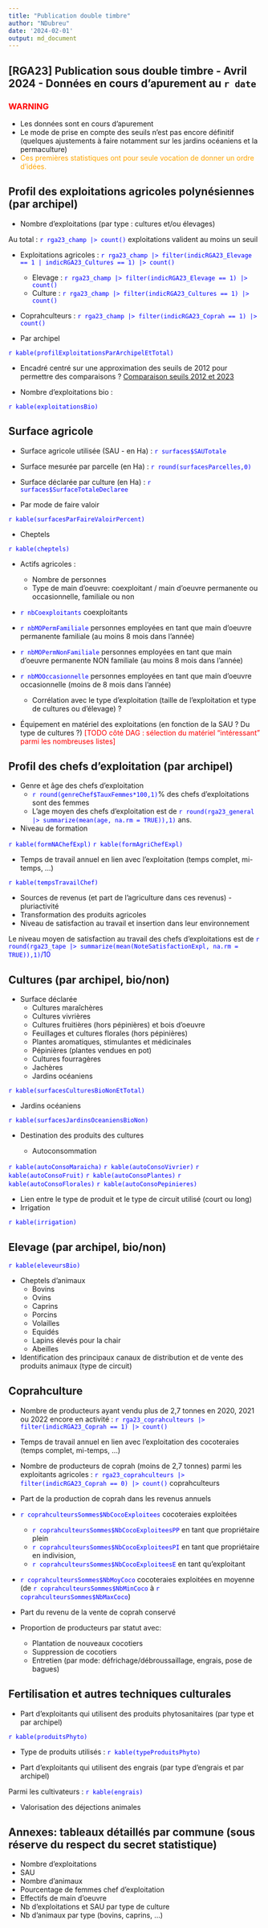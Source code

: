 ---
title: "Publication double timbre"
author: "NDubreu"
date: '2024-02-01'
output: md_document
---

## [RGA23] Publication sous double timbre - Avril 2024 - Données en cours d'apurement au `r date`

### <font color = "red">WARNING</font>

- Les données sont en cours d'apurement
- Le mode de prise en compte des seuils n'est pas encore définitif (quelques ajustements à faire notamment sur les jardins océaniens et la permaculture)
- <font color = "orange">Ces premières statistiques ont pour seule vocation de donner un ordre d'idées.</font>

## Profil des exploitations agricoles polynésiennes (par archipel)

- Nombre d'exploitations (par type : cultures et/ou élevages)

Au total : <font color="blue">`r rga23_champ |> count()`</font> exploitations valident au moins un seuil

- Exploitations agricoles : <font color="blue">`r rga23_champ |> filter(indicRGA23_Elevage == 1 | indicRGA23_Cultures == 1) |> count()`</font>
  - Elevage : <font color="blue">`r rga23_champ |> filter(indicRGA23_Elevage == 1) |> count()`</font>
  - Culture : <font color="blue">`r rga23_champ |> filter(indicRGA23_Cultures == 1) |> count()`</font>
- Coprahculteurs : <font color="blue">`r rga23_champ |> filter(indicRGA23_Coprah == 1) |> count()`</font>

- Par archipel

<font color="blue">`r kable(profilExploitationsParArchipelEtTotal)`</font>

- Encadré centré sur une approximation des seuils de 2012 pour permettre des comparaisons ? [Comparaison seuils 2012 et 2023](https://hackmd.io/@hXnaxghhS0iCd1Ro92vvbA/BkfujWh7a)

- Nombre d'exploitations bio :

<font color="blue">`r kable(exploitationsBio)`</font>

## Surface agricole 

- Surface agricole utilisée (SAU - en Ha) : <font color="blue">`r surfaces$SAUTotale`</font>
- Surface mesurée par parcelle (en Ha) : <font color="blue">`r round(surfacesParcelles,0)`</font>
- Surface déclarée par culture (en Ha) : <font color="blue">`r surfaces$SurfaceTotaleDeclaree`</font>

- Par mode de faire valoir 

<font color="blue">`r kable(surfacesParFaireValoirPercent)`</font>

- Cheptels

<font color="blue">`r kable(cheptels)`</font>
  
- Actifs agricoles :
  - Nombre de personnes
  - Type de main d’oeuvre: coexploitant / main d’oeuvre permanente ou occasionnelle, familiale ou non
  
- <font color="blue">`r nbCoexploitants`</font> coexploitants
- <font color="blue">`r nbMOPermFamiliale`</font> personnes employées en tant que main d'oeuvre permanente familiale (au moins 8 mois dans l'année)
- <font color="blue">`r nbMOPermNonFamiliale`</font> personnes employées en tant que main d'oeuvre permanente NON familiale (au moins 8 mois dans l'année)
- <font color="blue">`r nbMOOccasionnelle`</font> personnes employées en tant que main d'oeuvre occasionnelle (moins de 8 mois dans l'année)

  - Corrélation avec le type d'exploitation (taille de l'exploitation et type de cultures ou d'élevage) ?

- Équipement en matériel des exploitations (en fonction de la SAU ? Du type de cultures ?) <font color = "red">[TODO côté DAG : sélection du matériel “intéressant” parmi les nombreuses listes]</font>

## Profil des chefs d'exploitation (par archipel)

- Genre et âge des chefs d'exploitation
  - <font color="blue">`r round(genreChef$TauxFemmes*100,1)`</font>% des chefs d'exploitations sont des femmes
  - L'age moyen des chefs d'exploitation est de <font color="blue">`r round(rga23_general |> summarize(mean(age, na.rm = TRUE)),1)`</font> ans.

- Niveau de formation

<font color="blue">`r kable(formNAChefExpl)`</font>
<font color="blue">`r kable(formAgriChefExpl)`</font>

- Temps de travail annuel en lien avec l’exploitation (temps complet, mi-temps, …)

<font color="blue">`r kable(tempsTravailChef)`</font>

- Sources de revenus (et part de l’agriculture dans ces revenus) - pluriactivité 
- Transformation des produits agricoles
- Niveau de satisfaction au travail et insertion dans leur environnement

Le niveau moyen de satisfaction au travail des chefs d'exploitations est de <font color="blue">`r round(rga23_tape |> summarize(mean(NoteSatisfactionExpl, na.rm = TRUE)),1)`/10</font>

## Cultures (par archipel, bio/non)

- Surface déclarée
  - Cultures maraîchères
  - Cultures vivrières
  - Cultures fruitières (hors pépinières) et bois d'oeuvre
  - Feuillages et cultures florales (hors pépinières)
  - Plantes aromatiques, stimulantes et médicinales
  - Pépinières (plantes vendues en pot)
  - Cultures fourragères
  - Jachères
  - Jardins océaniens
  
<font color="blue">`r kable(surfacesCulturesBioNonEtTotal)`</font>

- Jardins océaniens

<font color="blue">`r kable(surfacesJardinsOceaniensBioNon)`</font>

- Destination des produits des cultures

  - Autoconsommation
  
<font color="blue">`r kable(autoConsoMaraicha)`</font>
<font color="blue">`r kable(autoConsoVivrier)`</font>
<font color="blue">`r kable(autoConsoFruit)`</font>
<font color="blue">`r kable(autoConsoPlantes)`</font>
<font color="blue">`r kable(autoConsoFlorales)`</font>
<font color="blue">`r kable(autoConsoPepinieres)`</font>

- Lien entre le type de produit et le type de circuit utilisé (court ou long)
- Irrigation

<font color="blue">`r kable(irrigation)`</font>

## Elevage (par archipel, bio/non)

<font color="blue">`r kable(eleveursBio)`</font>

- Cheptels d’animaux
  - Bovins
  - Ovins
  - Caprins
  - Porcins
  - Volailles
  - Equidés
  - Lapins élevés pour la chair
  - Abeilles

- Identification des principaux canaux de distribution et de vente des produits animaux (type de circuit) 

## Coprahculture

- Nombre de producteurs ayant vendu plus de 2,7 tonnes en 2020, 2021 ou 2022 encore en activité : <font color="blue">`r rga23_coprahculteurs |> filter(indicRGA23_Coprah == 1) |> count()`</font>

- Temps de travail annuel en lien avec l’exploitation des cocoteraies (temps complet, mi-temps, …)

- Nombre de producteurs de coprah (moins de 2,7 tonnes) parmi les exploitants agricoles : <font color="blue">`r rga23_coprahculteurs |> filter(indicRGA23_Coprah == 0) |> count()`</font> coprahculteurs

- Part de la production de coprah dans les revenus annuels

- <font color="blue">`r coprahculteursSommes$NbCocoExploitees`</font> cocoteraies exploitées
  - <font color="blue">`r coprahculteursSommes$NbCocoExploiteesPP`</font> en tant que propriétaire plein
  - <font color="blue">`r coprahculteursSommes$NbCocoExploiteesPI`</font> en tant que propriétaire en indivision,
  - <font color="blue">`r coprahculteursSommes$NbCocoExploiteesE`</font> en tant qu'exploitant
  
- <font color="blue">`r coprahculteursSommes$NbMoyCoco`</font> cocoteraies exploitées en moyenne (de <font color="blue">`r coprahculteursSommes$NbMinCoco`</font> à <font color="blue">`r coprahculteursSommes$NbMaxCoco`</font>)

- Part du revenu de la vente de coprah conservé

- Proportion de producteurs par statut avec: 
  - Plantation de nouveaux cocotiers
  - Suppression de cocotiers
  - Entretien (par mode: défrichage/débroussaillage, engrais, pose de bagues) 

## Fertilisation et autres techniques culturales

- Part d’exploitants qui utilisent des produits phytosanitaires (par type et par archipel)

<font color="blue">`r kable(produitsPhyto)`</font>

- Type de produits utilisés :
<font color="blue">`r kable(typeProduitsPhyto)`</font>

- Part d’exploitants qui utilisent des engrais (par type d’engrais et par archipel)

Parmi les cultivateurs :
<font color="blue">`r kable(engrais)`</font>

- Valorisation des déjections animales

## Annexes: tableaux détaillés par commune (sous réserve du respect du secret statistique)
- Nombre d’exploitations 
- SAU
- Nombre d’animaux
- Pourcentage de femmes chef d’exploitation
- Effectifs de main d’oeuvre
- Nb d’exploitations et SAU par type de culture
- Nb d’animaux par type (bovins, caprins, …)
